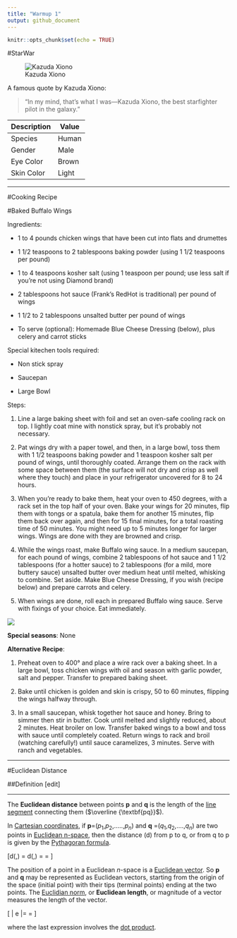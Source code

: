 ```yaml
---
title: "Warmup 1"
output: github_document
---
```


```r
knitr::opts_chunk$set(echo = TRUE)
```
#StarWar

![Kazuda Xiono](https://vignette.wikia.nocookie.net/starwars/images/a/a3/Kazuda.jpg/revision/latest?cb=20180830051228)

A famous quote by Kazuda Xiono:

>"In my mind, that's what I was—Kazuda Xiono, the best starfighter pilot in the galaxy."

Description | Value
------------|-------
Species | Human
Gender | Male
Eye Color | Brown
Skin Color | Light

---

#Cooking Recipe

#Baked Buffalo Wings

Ingredients:

* 1 to 4 pounds chicken wings that have been cut into flats and drumettes

* 1 1/2 teaspoons to 2 tablespoons baking powder (using 1 1/2 teaspoons per pound)

* 1 to 4 teaspoons kosher salt (using 1 teaspoon per pound; use less salt if you’re not using Diamond brand)

* 2 tablespoons hot sauce (Frank’s RedHot is traditional) per pound of wings

* 1 1/2 to 2 tablespoons unsalted butter per pound of wings

* To serve (optional): Homemade Blue Cheese Dressing (below), plus celery and carrot sticks


Special kitechen tools required:

* Non stick spray

* Saucepan

* Large Bowl

Steps:

1. Line a large baking sheet with foil and set an oven-safe cooling rack on top. I lightly coat mine with nonstick spray, but it’s probably not necessary.

2. Pat wings dry with a paper towel, and then, in a large bowl, toss them with 1 1/2 teaspoons baking powder and 1 teaspoon kosher salt per pound of wings, until thoroughly coated. Arrange them on the rack with some space between them (the surface will not dry and crisp as well where they touch) and place in your refrigerator uncovered for 8 to 24 hours.

3. When you’re ready to bake them, heat your oven to 450 degrees, with a rack set in the top half of your oven. Bake your wings for 20 minutes, flip them with tongs or a spatula, bake them for another 15 minutes, flip them back over again, and then for 15 final minutes, for a total roasting time of 50 minutes. You might need up to 5 minutes longer for larger wings. Wings are done with they are browned and crisp.

4. While the wings roast, make Buffalo wing sauce. In a medium saucepan, for each pound of wings, combine 2 tablespoons of hot sauce and 1 1/2 tablespoons (for a hotter sauce) to 2 tablespoons (for a mild, more buttery sauce) unsalted butter over medium heat until melted, whisking to combine. Set aside. Make Blue Cheese Dressing, if you wish (recipe below) and prepare carrots and celery.
5. When wings are done, roll each in prepared Buffalo wing sauce. Serve with fixings of your choice. Eat immediately.

![](https://images-gmi-pmc.edge-generalmills.com/b747b482-21b2-418d-9a34-5e6c1036072c.jpg)

__Special seasons__: None

__Alternative Recipe__: 

1. Preheat oven to 400° and place a wire rack over a baking sheet. In a large bowl, toss chicken wings with oil and season with garlic powder, salt and pepper. Transfer to prepared baking sheet.

2. Bake until chicken is golden and skin is crispy, 50 to 60 minutes, flipping the wings halfway through.

3. In a small saucepan, whisk together hot sauce and honey. Bring to simmer then stir in butter. Cook until melted and slightly reduced, about 2 minutes. Heat broiler on low. Transfer baked wings to a bowl and toss with sauce until completely coated. Return wings to rack and broil (watching carefully!) until sauce caramelizes, 3 minutes. Serve with ranch and vegetables.

---

#Euclidean Distance



##Definition  [edit]

---

The **Euclidean distance** between points **p** and **q** is the length of the [line segment](https://en.wikipedia.org/wiki/Line_segment) connecting them ($\overline {\textbf{pq}}$).

In [Cartesian coordinates](https://en.wikipedia.org/wiki/Cartesian_coordinate_system), if **p**=($p_1$,$p_2$,.....,$p_n$) and **q** =($q_1$,$q_2$,....,$q_n$) are two points in [Euclidean n-space](https://en.wikipedia.org/wiki/Euclidean_space), then the distance (d) from p to q, or from q to p is given by the [Pythagoran formula](https://en.wikipedia.org/wiki/Pythagorean_theorem).


\[d(\textbf{p},\textbf{q}) = d(\textbf{q},\textbf{p}) = \sqrt{(q_1-p_1)^2+(q_2-p_2)^2+\dots+(q_n-p_n)^2} = \sqrt{\displaystyle\sum_{i=1}^{n}(q_i-p_i)^2}\]

The position of a point in a Euclidean _n_-space is a [Euclidean vector](https://en.wikipedia.org/wiki/Euclidean_vector). So **p** and **q** may be represented as Euclidean vectors, starting from the origin of the space (initial point) with their tips (terminal points) ending at the two points. The [Euclidian norm](https://en.wikipedia.org/wiki/Norm_(mathematics)#Euclidean_norm), or **Euclidean length**, or magnitude of a vector measures the length of the vector. 

\[ \| e \|= \sqrt{p_1^2+p_2^2+\dots+p_n^2}= \sqrt{\textbf{p}\cdot\textbf{p}}\]

where the last expression involves the [dot product](https://en.wikipedia.org/wiki/Dot_product). 